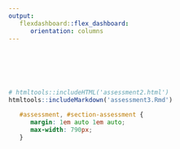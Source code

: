 ```yaml
---
output:
   flexdashboard::flex_dashboard:
      orientation: columns
---
```


# &shy; {#assessment data-icon="fa-info" .hidden data-orientation="columns"}

```r
# htmltools::includeHTML('assessment2.html')
htmltools::includeMarkdown('assessment3.Rmd')
```

```css
   #assessment, #section-assessment {
      margin: 1em auto 1em auto;
      max-width: 790px;
   }
```
